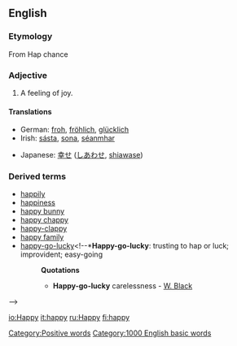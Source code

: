 ==English==

{{rank|none|river|change|508|happy|hours|clear|pretty}}

===Etymology===
From Hap chance

===Adjective===
# A feeling of joy.

====Translations====
{{Translations requested}}
{{top}}
*German: [[froh]], [[fröhlich]], [[glücklich]]
*Irish: [[sásta]], [[sona]], [[séanmhar]]
{{mid}}
*Japanese: [[幸せ]] ([[しあわせ]], [[shiawase]])
{{bottom}}

===Derived terms===
*[[happily]]
*[[happiness]]
*[[happy bunny]]
*[[happy chappy]]
*[[happy-clappy]]
*[[happy family]] <!--*'''Happy family''': a collection of animals of different and hostile propensities living peaceably together in one cage. Used ironically of conventional alliances of persons who are in fact mutually repugnant-->
*[[happy-go-lucky]]<!--*'''Happy-go-lucky''': trusting to hap or luck; improvident; easy-going
*:'''Quotations'''
*:*'''Happy-go-lucky''' carelessness - [[W. Black]]
-->

[[Category:Positive words]]
[[Category:1000 English basic words]]

[[io:Happy]]
[[it:happy]]
[[ru:Happy]]
[[fi:happy]]
